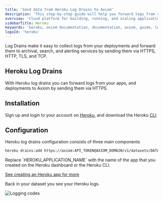 ```yaml
---
title: 'Send data from Heroku Log Drains to Axiom'
description: 'This step-by-step guide will help you forward logs from your apps, and deployments to Axiom by sending them via HTTPS.'
overview: 'Cloud platform for building, running, and scaling applications'
sidebarTitle: Heroku
keywords: 'heroku, axiom documentation, documentation, axiom, guide, logs, heroku log drains, heroku cli'
logoId: 'heroku'
---
```



Log Drains make it easy to collect logs from your deployments and forward them to archival, search, and alerting services by sending them via HTTPS, HTTP, TLS, and TCP.

## Heroku Log Drains

With Heroku log drains you can forward logs from your apps, and deployments to Axiom by sending them via HTTPS.

<Prerequisites />

## Installation

Sign up and login to your account on [Heroku](https://heroku.com/), and download the Heroku [CLI](https://devcenter.heroku.com/articles/heroku-cli#download-and-install)

## Configuration

Heroku log drains configuration consists of three main components

```bash
heroku drains:add https://axiom:API_TOKEN@AXIOM_DOMAIN/v1/datasets/DATASET_NAME/ingest -a HEROKU_APPLICATION_NAME
```

<Info>
<ReplaceDatasetToken />
<ReplaceDomain />
Replace `HEROKU_APPLICATION_NAME` with the name of the app that you created on the Heroku dashboard or the Heroku CLI.
</Info>

[See creating an Heroku app for more](https://devcenter.heroku.com/articles/creating-apps)

Back in your dataset you see your Heroku logs.

<Frame caption="Logging codes">
  <img src="/doc-assets/shots/heroku-1.png" alt="Logging codes" />
</Frame>
